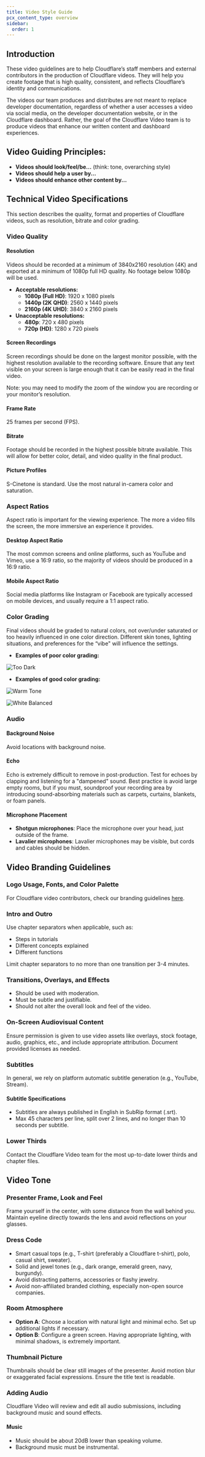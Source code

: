 ```yaml
---
title: Video Style Guide
pcx_content_type: overview
sidebar:
  order: 1
---
```



## Introduction

These video guidelines are to help Cloudflare’s staff members and external contributors in the production of Cloudflare videos. They will help you create footage that is high quality, consistent, and reflects Cloudflare’s identity and communications.

The videos our team produces and distributes are not meant to replace developer documentation, regardless of whether a user accesses a video via social media, on the developer documentation website, or in the Cloudflare dashboard. Rather, the goal of the Cloudflare Video team is to produce videos that enhance our written content and dashboard experiences.

## Video Guiding Principles:
- **Videos should look/feel/be...** (think: tone, overarching style)
- **Videos should help a user by...**
- **Videos should enhance other content by...**

## Technical Video Specifications

This section describes the quality, format and properties of Cloudflare videos, such as resolution, bitrate and color grading.

### Video Quality

#### Resolution

Videos should be recorded at a minimum of 3840x2160 resolution (4K) and exported at a minimum of 1080p full HD quality. No footage below 1080p will be used.

- **Acceptable resolutions:**
  - **1080p (Full HD)**: 1920 x 1080 pixels
  - **1440p (2K QHD)**: 2560 x 1440 pixels
  - **2160p (4K UHD)**: 3840 x 2160 pixels
- **Unacceptable resolutions:**
  - **480p**: 720 x 480 pixels
  - **720p (HD)**: 1280 x 720 pixels

#### Screen Recordings

Screen recordings should be done on the largest monitor possible, with the highest resolution available to the recording software. Ensure that any text visible on your screen is large enough that it can be easily read in the final video. 

Note: you may need to modify the zoom of the window you are recording or your monitor’s resolution.

#### Frame Rate

25 frames per second (FPS).

#### Bitrate
Footage should be recorded in the highest possible bitrate available. This will allow for better color, detail, and video quality in the final product.

#### Picture Profiles

S-Cinetone is standard. Use the most natural in-camera color and saturation.

### Aspect Ratios

Aspect ratio is important for the viewing experience. The more a video fills the screen, the more immersive an experience it provides.

#### Desktop Aspect Ratio

The most common screens and online platforms, such as YouTube and Vimeo, use a 16:9 ratio, so the majority of videos should be produced in a 16:9 ratio.

#### Mobile Aspect Ratio

Social media platforms like Instagram or Facebook are typically accessed on mobile devices, and usually require a 1:1 aspect ratio.

### Color Grading

Final videos should be graded to natural colors, not over/under saturated or too heavily influenced in one color direction. Different skin tones, lighting situations, and preferences for the “vibe" will influence the settings.

- **Examples of poor color grading:**

<Flex>

![Too Dark](~/assets/images/style-guide/video/too_dark.png)

</Flex>

- **Examples of good color grading:**


<Flex> 

![Warm Tone](~/assets/images/style-guide/video/warm_tone.png) 

![White Balanced](~/assets/images/style-guide/video/white_balanced.png)

</Flex>

### Audio

#### Background Noise

Avoid locations with background noise.

#### Echo

Echo is extremely difficult to remove in post-production. Test for echoes by clapping and listening for a "dampened" sound. Best practice is avoid large empty rooms, but if you must, soundproof your recording area by introducing sound-absorbing materials such as carpets, curtains, blankets, or foam panels.

#### Microphone Placement

- **Shotgun microphones**: Place the microphone over your head, just outside of the frame.
- **Lavalier microphones**: Lavalier microphones may be visible, but cords and cables should be hidden.

## Video Branding Guidelines

### Logo Usage, Fonts, and Color Palette

For Cloudflare video contributors, check our branding guidelines [here](https://www.figma.com/proto/FYnURhxtrmhMG2z60kLeoh/Brand-Design-Guidelines-%2723?page-id=1013%3A1410&type=design&node-id=1140-1812&t=n6tugqnuuZqU3IFl-0&scaling=scale-down&starting-point-node-id=1140%3A1812&hide-ui=1).

### Intro and Outro

Use chapter separators when applicable, such as:
- Steps in tutorials
- Different concepts explained
- Different functions

Limit chapter separators to no more than one transition per 3-4 minutes.

### Transitions, Overlays, and Effects

- Should be used with moderation.
- Must be subtle and justifiable.
- Should not alter the overall look and feel of the video.

### On-Screen Audiovisual Content

Ensure permission is given to use video assets like overlays, stock footage, audio, graphics, etc., and include appropriate attribution. Document provided licenses as needed.

### Subtitles

In general, we rely on platform automatic subtitle generation (e.g., YouTube, Stream).

#### Subtitle Specifications

- Subtitles are always published in English in SubRip format (.srt).
- Max 45 characters per line, split over 2 lines, and no longer than 10 seconds per subtitle.

### Lower Thirds

Contact the Cloudflare Video team for the most up-to-date lower thirds and chapter files.

## Video Tone

### Presenter Frame, Look and Feel

Frame yourself in the center, with some distance from the wall behind you. Maintain eyeline directly towards the lens and avoid reflections on your glasses.

### Dress Code

- Smart casual tops (e.g., T-shirt (preferably a Cloudflare t-shirt), polo, casual shirt, sweater).
- Solid and jewel tones (e.g., dark orange, emerald green, navy, burgundy). 
- Avoid distracting patterns, accessories or flashy jewelry.
- Avoid non-affiliated branded clothing, especially non-open source companies.

### Room Atmosphere

- **Option A**: Choose a location with natural light and minimal echo. Set up additional lights if necessary.
- **Option B**: Configure a green screen. Having appropriate lighting, with minimal shadows, is extremely important. 

### Thumbnail Picture

Thumbnails should be clear still images of the presenter. Avoid motion blur or exaggerated facial expressions. Ensure the title text is readable.

### Adding Audio

Cloudflare Video will review and edit all audio submissions, including background music and sound effects. 

#### Music

- Music should be about 20dB lower than speaking volume.
- Background music must be instrumental.
